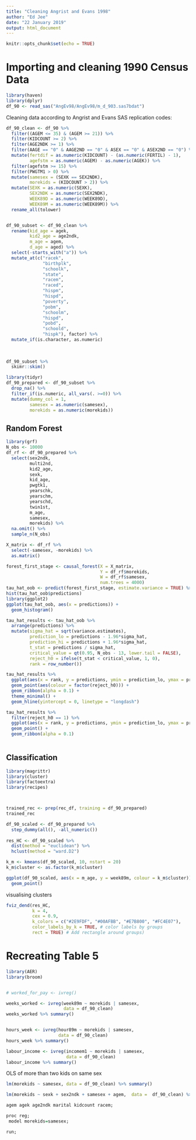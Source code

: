```yaml
---
title: "Cleaning Angrist and Evans 1998"
author: "Ed Jee"
date: "22 January 2019"
output: html_document
---
```


```r
knitr::opts_chunk$set(echo = TRUE)
```

# Importing and cleaning 1990 Census Data
```r
library(haven)
library(dplyr)
df_90 <- read_sas("AngEv98/AngEv98/m_d_903.sas7bdat")
```


Cleaning data according to Angrist and Evans SAS replication codes:
```r
df_90_clean <- df_90 %>%
  filter((AGEM <= 35) & (AGEM >= 21)) %>% 
  filter(KIDCOUNT >= 2) %>% 
  filter(AGE2NDK >= 1) %>% 
  filter(AAGE == "0" & AAGE2ND == "0" & ASEX == "0" & ASEX2ND == "0") %>% 
  mutate(fertdif = as.numeric(KIDCOUNT) - (as.numeric(FERTIL) - 1),
         agefstm = as.numeric(AGEM) - as.numeric(AGEK)) %>% 
  filter(agefstm >= 15) %>% 
  filter(PWGTM1 > 0) %>% 
  mutate(samesex = (SEXK == SEX2NDK),
         morekids = (KIDCOUNT > 2)) %>% 
  mutate(SEXK = as.numeric(SEXK),
         SEX2NDK = as.numeric(SEX2NDK),
         WEEK89D = as.numeric(WEEK89D),
         WEEK89M = as.numeric(WEEK89M)) %>% 
  rename_all(tolower)


df_90_subset <- df_90_clean %>% 
  rename(kid_age = agek,
         kid2_age = age2ndk,
         m_age = agem,
         d_age = aged) %>% 
  select(-starts_with("a")) %>% 
  mutate_at(c("racek",
              "birthplk",
              "schoolk",
              "state",
              "racem",
              "raced",
              "hispm",
              "hispd",
              "poverty",
              "pobm",
              "schoolm",
              "hispd",
              "pobd",
              "schoold",
              "hispk"), factor) %>% 
  mutate_if(is.character, as.numeric)
  
  
  
df_90_subset %>% 
  skimr::skim()
```


```r
library(tidyr)
df_90_prepared <- df_90_subset %>% 
  drop_na() %>% 
  filter_if(is.numeric, all_vars(. >=0)) %>% 
  mutate(dummy_col = 1,
         samesex = as.numeric(samesex),
         morekids = as.numeric(morekids))

```



## Random Forest


```r
library(grf)
N_obs <- 10000
df_rf <- df_90_prepared %>% 
  select(sex2ndk,
         multi2nd,
         kid2_age,
         sexk,
         kid_age,
         pwgtk1,
         yearschk,
         yearschm,
         yearschd,
         twin1st,
         m_age,
         samesex,
         morekids) %>% 
  na.omit() %>% 
  sample_n(N_obs)

X_matrix <- df_rf %>% 
  select(-samesex, -morekids) %>% 
  as.matrix()

forest_first_stage <- causal_forest(X = X_matrix,
                                    Y = df_rf$morekids,
                                    W = df_rf$samesex,
                                    num.trees = 4000) 
tau_hat_oob <- predict(forest_first_stage, estimate.variance = TRUE) %>% as_tibble()
hist(tau_hat_oob$predictions)
library(ggplot2)
ggplot(tau_hat_oob, aes(x = predictions)) +
  geom_histogram()

tau_hat_results <- tau_hat_oob %>% 
  arrange(predictions) %>% 
  mutate(sigma_hat = sqrt(variance.estimates),
         prediction_lo = predictions - 1.96*sigma_hat,
         prediction_hi = predictions + 1.96*sigma_hat,
         t_stat = predictions / sigma_hat,
         critical_value = qt(0.95, N_obs - 13, lower.tail = FALSE),
         reject_h0 = ifelse(t_stat < critical_value, 1, 0),
         rank = row_number())

tau_hat_results %>% 
  ggplot(aes(x = rank, y = predictions, ymin = prediction_lo, ymax = prediction_hi)) + 
  geom_point(aes(colour = factor(reject_h0))) +
  geom_ribbon(alpha = 0.1) +
  theme_minimal() +
  geom_hline(yintercept = 0, linetype = "longdash")
```

```r
tau_hat_results %>% 
  filter(reject_h0 == 1) %>% 
  ggplot(aes(x = rank, y = predictions, ymin = prediction_lo, ymax = prediction_hi)) +
  geom_point() +
  geom_ribbon(alpha = 0.1)
  
```


## Classification


```r
library(magrittr)
library(cluster)
library(factoextra)
library(recipes)



trained_rec <- prep(rec_df, training = df_90_prepared)
trained_rec

df_90_scaled <- df_90_prepared %>% 
  step_dummy(all(), -all_numeric())
    
res_HC <- df_90_scaled %>% 
  dist(method = "euclidean") %>% 
  hclust(method = "ward.D2")
```



```r
k_m <- kmeans(df_90_scaled, 10, nstart = 20)
k_m$cluster <- as.factor(k_m$cluster)

ggplot(df_90_scaled, aes(x = m_age, y = week89m, colour = k_m$cluster)) +
  geom_point()
```


visualising clusters
```r
fviz_dend(res_HC,
          k = 4,
          cex = 0.9,
          k_colors = c("#2E9FDF", "#00AFBB", "#E7B800", "#FC4E07"),
          color_labels_by_k = TRUE, # color labels by groups
          rect = TRUE) # Add rectangle around groups)
```



# Recreating Table 5

```r
library(AER)
library(broom)


# worked_for_pay <- ivreg()

weeks_worked <- ivreg(week89m ~ morekids | samesex,
                      data = df_90_clean)
weeks_worked %>% summary()


hours_week <- ivreg(hour89m ~ morekids | samesex,
                    data = df_90_clean)
hours_week %>% summary()

labour_income <- ivreg(incomem1 ~ morekids | samesex,
                       data = df_90_clean)
labour_income %>% summary()
```

 
OLS of more than two kids on same sex 
```r
lm(morekids ~ samesex, data = df_90_clean) %>% summary()
```


```r
lm(morekids ~ sexk + sex2ndk + samesex + agem,  data =  df_90_clean) %>% summary()
```



```r
agem agek age2ndk marital kidcount racem;

proc reg;
 model morekids=samesex;

run;

```

